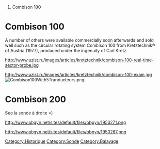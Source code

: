 # Combison 100

[[Category:Historique]]
[[Category:Sonde]]
[[Category:Balayage]]

= Combison 100= 

A number of others were available commercially soon afterwards and sold well such as the circular rotating system Combison 100 from Kretztechnik® of Austria (1977), produced under the ingenuity of Carl Kretz.


http://www.uzist.ru/images/articles/kretztechnik/combison-100-real-time-sector-probe.jpg

http://www.uzist.ru/images/articles/kretztechnik/combison-100-exam.jpg
[[File:Combison100With5Tranducteurs.png]]

= Combison 200=

See la sonde à droite =)

http://www.obgyn.net/sites/default/files/obgyn/1953271.png

http://www.obgyn.net/sites/default/files/obgyn/1953267.png